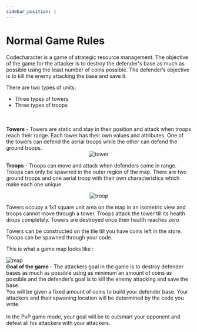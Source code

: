 ```yaml
---
sidebar_position: 1
---
```


# Normal Game Rules

Codecharacter is a game of strategic resource management. The objective of the game for the attacker is to destroy the defender's base as much as possible using the least number of coins possible. The defender’s objective is to kill the enemy attacking the base and save it.

There are two types of units:

<ul>
  <li>Three types of towers</li>
  <li>Three types of troops</li>
</ul>
<br />
<br />
<b>Towers</b> - Towers are static and stay in their position and attack when
troops reach their range. Each tower has their own values and attributes. One of the 
towers can defend the aerial troops while the other can defend the ground troops.
<div align="center">
  <img src="/img/Overview/GameRules/towers.png" alt="tower" />
</div>

<b>Troops</b> - Troops can move and attack when defenders come in range. Troops can only be spawned in the outer region of the map.
There are two ground troops and one aerial troop with their own characteristics which make each one unique.
<div align="center">
  <img src="/img/Overview/GameRules/attackers.png" alt="troop" />
</div>

Towers occupy a 1x1 square unit area on the map in an isometric view and troops cannot move through a tower. Troops attack the tower till its health drops completely. Towers are destroyed once their health reaches zero

Towers can be constructed on the tile till you have coins left in the store. Troops can be spawned through your code.

This is what a game map looks like :

<img src="/img/Overview/GameRules/map.png" alt="map" />

<br />
<b>Goal of the game </b> - The attackers goal in the game is to destroy defender
bases as much as possible using as minimum an amount of coins as possible and the defender’s goal
is to kill the enemy attacking and save the base.
<br />
You will be given a fixed amount of coins to build your defender base. Your attackers and their spwaning location will be determined by
the code you write.
<br />
<br />
In the PvP game mode, your goal will be to outsmart your opponent and defeat all his attackers with your attackers. 
